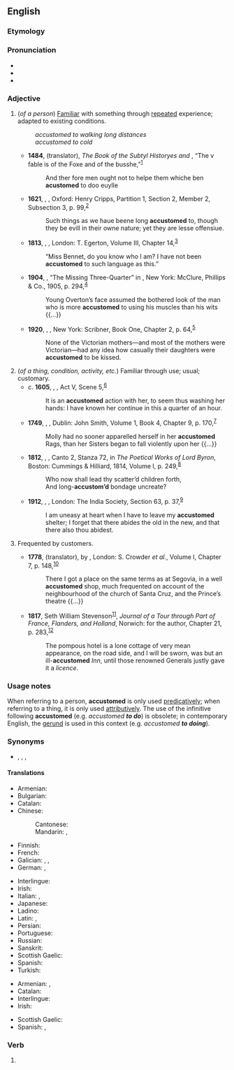 ==English==

===Etymology===
{{affix|en|accustom|-ed}}

===Pronunciation===
* {{IPA|en|/ə.ˈkʌs.təmd/}}
* {{audio|en|En-ca-accustomed.ogg|Audio (CA)}}
* {{hyphenation|en|ac|cus|tomed}}

===Adjective===
{{en-adj}}

# (''of a person'') [[familiar|Familiar]] with something through [[repeat]]ed experience; adapted to existing conditions.
#: ''accustomed to walking long distances''
#: ''accustomed to cold''
#* '''1484''', {{w|William Caxton}} (translator), ''The Book of the Subtyl Historyes and {{w|Aesop's Fables|Fables of Esope}}'', “The v fable is of the Foxe and of the busshe,”<sup>[http://name.umdl.umich.edu/A07095.0001.001]</sup>
#*: And ther fore men ought not to helpe them whiche ben '''acustomed''' to doo euylle
#* '''1621''', {{w|Robert Burton}}, ''{{w|The Anatomy of Melancholy}}'', Oxford: Henry Cripps, Partition 1, Section 2, Member 2, Subsection 3, p. 99,<sup>[http://name.umdl.umich.edu/A17310.0001.001]</sup>
#*: Such things as we haue beene long '''accustomed''' to, though they be evill in their owne nature; yet they are lesse offensiue.
#* '''1813''', {{w|Jane Austen}}, ''{{w|Pride and Prejudice}}'', London: T. Egerton, Volume III, Chapter 14,<sup>[http://www.gutenberg.org/files/42671/42671-h/42671-h.htm]</sup>
#*: “Miss Bennet, do you know who I am? I have not been '''accustomed''' to such language as this.”
#* '''1904''', {{w|Arthur Conan Doyle}}, “The Missing Three-Quarter” in ''{{w|The Return of Sherlock Holmes}}'', New York: McClure, Phillips & Co., 1905, p. 294,<sup>[https://archive.org/details/returnofsherlock00doyliala]</sup>
#*: Young Overton’s face assumed the bothered look of the man who is more '''accustomed''' to using his muscles than his wits {{...}}
#* '''1920''', {{w|F. Scott Fitzgerald}}, ''{{w|This Side of Paradise}}'', New York: Scribner, Book One, Chapter 2, p. 64,<sup>[https://archive.org/details/sideofparadise00fitzrich]</sup>
#*: None of the Victorian mothers—and most of the mothers were Victorian—had any idea how casually their daughters were '''accustomed''' to be kissed.
# (''of a thing, condition, activity, etc.'') Familiar through use; usual; customary.
#* c. '''1605''', {{w|William Shakespeare}}, ''{{w|Macbeth}}'', Act V, Scene 5,<sup>[http://www.opensourceshakespeare.org/views/plays/play_view.php?WorkID=macbeth&Scope=entire&pleasewait=1&msg=pl]</sup>
#*: It is an '''accustomed''' action with her, to seem thus washing her hands: I have known her continue in this a quarter of an hour.
#* '''1749''', {{w|Henry Fielding}}, ''{{w|The History of Tom Jones, a Foundling}}'', Dublin: John Smith, Volume 1, Book 4, Chapter 9, p. 170,<sup>[http://name.umdl.umich.edu/004794856.0001.001]</sup>
#*: Molly had no sooner apparelled herself in her '''accustomed''' Rags, than her Sisters began to fall violently upon her {{...}}
#* '''1812''', {{w|Lord Byron}}, ''{{w|Childe Harold's Pilgrimage|Childe Harold’s Pilgrimage}}'', Canto 2, Stanza 72, in ''The Poetical Works of Lord Byron'', Boston: Cummings & Hilliard, 1814, Volume I, p. 249,<sup>[https://catalog.hathitrust.org/Record/009707749]</sup>
#*: Who now shall lead thy scatter’d children forth,
#*: And long-'''accustom’d''' bondage uncreate?
#* '''1912''', {{w|Rabindranath Tagore}}, ''{{w|Gitanjali}}'', London: The India Society, Section 63, p. 37,<sup>[https://archive.org/details/gitanjalisongoff00tago_0]</sup>
#*: I am uneasy at heart when I have to leave my '''accustomed''' shelter; I forget that there abides the old in the new, and that there also thou abidest.
# {{lb|en|obsolete}} Frequented by customers.
#* '''1778''', {{w|Tobias Smollett}} (translator), ''{{w|Gil Blas|The Adventures of Gil Blas of Santillane}}'' by {{w|Alain-René Lesage}}, London: S. Crowder ''et al.'', Volume I, Chapter 7, p. 148,<sup>[https://catalog.hathitrust.org/Record/009444325]</sup>
#*: There I got a place on the same terms as at Segovia, in a well '''accustomed''' shop, much frequented on account of the neighbourhood of the church of Santa Cruz, and the Prince’s theatre {{...}}
#* '''1817''', Seth William Stevenson<sup>[https://en.wikisource.org/wiki/Stevenson,_Seth_William_(DNB00)]</sup>, ''Journal of a Tour through Part of France, Flanders, and Holland'', Norwich: for the author, Chapter 21, p. 283,<sup>[https://archive.org/details/journaloftourthr00stev]</sup>
#*: The pompous hotel is a lone cottage of very mean appearance, on the road side, and I will be sworn, was but an ill-'''accustomed''' ''Inn'', until those renowned Generals justly gave it a ''licence''.

===Usage notes===
When referring to a person, '''accustomed''' is only used [[predicative]]ly; when referring to a thing, it is only used [[attributive]]ly. The use of the infinitive following '''accustomed''' (e.g. ''accustomed '''to do''''') is obsolete; in contemporary English, the [[gerund]] is used in this context (e.g. ''accustomed '''to doing''''').

===Synonyms===
* {{sense|familiar through repeated experience}} {{l|en|habituate|habituated}}, {{l|en|inure|inured}}, {{l|en|used to}}, {{l|en|wonted}}

====Translations====
{{trans-top|familiar}}
* Armenian: {{t+|hy|սովորական}}
* Bulgarian: {{t+|bg|свикнал}}
* Catalan: {{t+|ca|acostumat}}
* Chinese:
*: Cantonese: {{t|cmn|慣咗|tr=gwaan3 zo2}}
*: Mandarin: {{t|cmn|習慣了}}, {{t|cmn|习惯了|tr=xíguànle}}
* Finnish: {{t+|fi|tottunut}}
* French: {{t+|fr|accoutumé}}
* Galician: {{t|gl|adoito|m}}, {{t|gl|afeito|m}}, {{t|gl|acostumado|m}}
* German: {{t+|de|gewohnt}}, {{t+|de|gewöhnt}}
{{trans-mid}}
* Interlingue: {{t|ie|acustomat}}
* Irish: {{t|ga|cleachta}}
* Italian: {{t+|it|abituato}}, {{t+|it|avvezzo}}
* Japanese: {{t+|ja|慣れる|tr=なれた, nareta|alt=慣れた}}
* Ladino: {{t-check|lad|alishtereádo|alt=alishtereádo}}
* Latin: {{t|la|suētus}}, {{t|la|solitus}}
* Persian: {{t+|fa|آشنا|tr=âšnâ}}
* Portuguese: {{t+|pt|acostumado}}
* Russian: {{t+|ru|привы́кший}}
* Sanskrit: {{t+|sa|उचित}}
* Scottish Gaelic: {{t|gd|cleachdte}}
* Spanish: {{t+|es|acostumbrado}}
* Turkish: {{t+|tr|alışkın}}
{{trans-bottom}}

{{trans-top|inured to; adapted to existing conditions}}
* Armenian: {{t+|hy|սովոր}}, {{t|hy|վարժված}}
* Catalan: {{t+|ca|acostumat}}
* Interlingue: {{t|ie|acustomat}}
* Irish: {{t|ga|cleachta}}
{{trans-mid}}
* Scottish Gaelic: {{t|gd|cleachdte}}
* Spanish: {{t+|es|acostumbrado}}, {{t+|es|sólito}}
{{trans-bottom}}

===Verb===
{{head|en|verb form}}

# {{en-past of|accustom}}